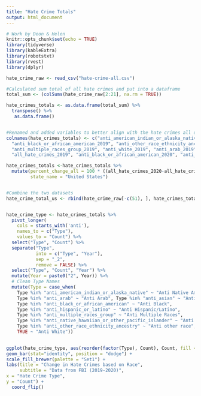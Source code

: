 ```yaml
---
title: "Hate Crime Totals"
output: html_document
---
```


```r
# Work by Deon & Helen
knitr::opts_chunk$set(echo = TRUE)
library(tidyverse)
library(kableExtra)
library(robotstxt) 
library(rvest) 
library(dplyr)
```


```r
hate_crime_raw <- read_csv("hate-crime-all.csv")

#Calculated sum total of all hate crimes and put into a dataframe
total_sum <- (colSums(hate_crime_raw[2:21], na.rm = TRUE))

hate_crimes_totals <- as.data.frame(total_sum) %>%
  transpose() %>%
   as.data.frame()


#Renamed and added variables to better align with the hate crimes all dataset
colnames(hate_crimes_totals) <- c("anti_american_indian_or_alaska_native_2019",
  "anti_black_or_african_american_2019", "anti_other_race_ethnicity_ancestry_2019", "anti_hispanic_or_latino_2019",
  "anti_multiple_races_group_2019", "anti_white_2019", "anti_arab_2019", "anti_asian_2019", "anti_native_hawaiian_or_other_pacific_islander_2019",
  "all_hate_crimes_2019", "anti_black_or_african_american_2020", "anti_white_2020", "anti_american_indian_or_alaska_native_2020", "anti_arab_2020", "anti_asian_2020","anti_hispanic_or_latino_2020", "anti_multiple_races_group_2020", "anti_other_race_ethnicity_ancestry_2020", "anti_native_hawaiian_or_other_pacific_islander_2020", "all_hate_crimes_2020")

hate_crimes_totals <-hate_crimes_totals %>% 
  mutate(percent_change_all = 100 * ((all_hate_crimes_2020-all_hate_crimes_2019)/(all_hate_crimes_2019)),
         state_name = "United States")


#Combine the two datasets
hate_crime_total_us <- rbind(hate_crime_raw[-c(51), ], hate_crimes_totals) 


hate_crime_type <- hate_crimes_totals %>%
  pivot_longer(
    cols = starts_with('anti'),
    names_to = c("Type"),
    values_to = "Count") %>%
  select("Type", "Count") %>%
  separate("Type",
           into = c("Type", "Year"),
           sep = "_2",
           remove = FALSE) %>%
  select("Type", "Count", "Year") %>%
  mutate(Year = paste0("2", Year)) %>%
  # Clean Type Names
  mutate(Type = case_when(
    Type %in% "anti_american_indian_or_alaska_native" ~ "Anti Native American",
    Type %in% "anti_arab" ~ "Anti Arab", Type %in% "anti_asian" ~ "Anti Asian",
    Type %in% "anti_black_or_african_american" ~ "Anti Black", 
    Type %in% "anti_hispanic_or_latino" ~ "Anti Hispanic/Latino",
    Type %in% "anti_multiple_races_group" ~ "Anti Multiple Races",
    Type %in% "anti_native_hawaiian_or_other_pacific_islander" ~ "Anti Pacific Islander",
    Type %in% "anti_other_race_ethnicity_ancestry" ~ "Anti other race",
    TRUE ~ "Anti White"))
   
```

```r
ggplot(hate_crime_type, aes(reorder(factor(Type), Count), Count, fill = Year)) +
geom_bar(stat="identity", position = "dodge") +
scale_fill_brewer(palette = "Set1") +
labs(title = "Change in Hate Crimes based on Race",
     subtitle = "Data from FBI (2019-2020)",
x = "Hate Crime Type",
y = "Count") +
  coord_flip()
```


